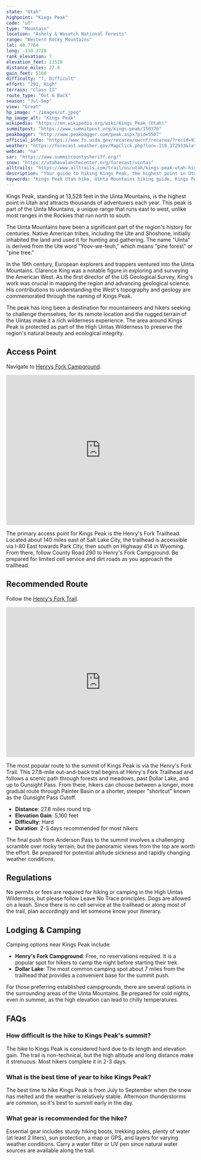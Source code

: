 ```yaml
---
state: "Utah"
highpoint: "Kings Peak"
code: "ut"
type: "Mountain"
location: "Ashely & Wasatch National Forests"
range: "Western Rocky Mountains"
lat: 40.7764
long: -110.3728
rank_elevation: 7
elevation_feet: 13528
distance_miles: 27.8
gain_feet: 5160
difficulty: "7, Difficult"
effort: "291, High"
terrain: "Class II"
route_type: "Out & Back"
season: "Jul-Sep"
view: "Great"
hp_image: "./images/ut.jpeg"
hp_image_alt: "Kings Peak"
wikipedia: "https://en.wikipedia.org/wiki/Kings_Peak_(Utah)"
summitpost: "https://www.summitpost.org/kings-peak/150376"
peakbagger: "http://www.peakbagger.com/peak.aspx?pid=5507"
official_info: "https://www.fs.usda.gov/recarea/uwcnf/recarea/?recid=9342"
weather: "https://forecast.weather.gov/MapClick.php?lon=-110.372933&lat=40.776327"
webcam: "na"
sar: "https://www.summitcountysheriff.org/"
snow: "https://utahavalanchecenter.org/forecast/uintas"
alltrails: "https://www.alltrails.com/trail/us/utah/kings-peak-utah-highpoint-trail"
description: "Your guide to hiking Kings Peak, the highest point in Utah."
keywords: "Kings Peak Utah hike, Uinta Mountains hiking guide, Kings Peak trail information, Utah highest peak trail"
---
```


Kings Peak, standing at 13,528 feet in the Uinta Mountains, is the highest point in Utah and attracts thousands of adventurers each year. This peak is part of the Uinta Mountains, a unique range that runs east to west, unlike most ranges in the Rockies that run north to south. 

The Uinta Mountains have been a significant part of the region's history for centuries. Native American tribes, including the Ute and Shoshone, initially inhabited the land and used it for hunting and gathering. The name "Uinta" is derived from the Ute word "Yoov-we-teuh," which means "pine forest" or "pine tree."

In the 19th century, European explorers and trappers ventured into the Uinta Mountains. Clarence King was a notable figure in exploring and surveying the American West. As the first director of the US Geological Survey, King's work was crucial in mapping the region and advancing geological science. His contributions to understanding the West's topography and geology are commemorated through the naming of Kings Peak.

The peak has long been a destination for mountaineers and hikers seeking to challenge themselves, for its remote location and the rugged terrain of the Uintas make it a rich wilderness experience. The area around Kings Peak is protected as part of the High Uintas Wilderness to preserve the region's natural beauty and ecological integrity.

## Access Point
Navigate to <a target="_blank" href="https://maps.app.goo.gl/cBRjxnq1nCofwVwS9">Henrys Fork Campground</a>.

<iframe src="https://www.google.com/maps/embed?pb=!1m18!1m12!1m3!1d7233.5679506675915!2d-110.33356567417408!3d40.91348305488827!2m3!1f0!2f0!3f0!3m2!1i1024!2i768!4f13.1!3m3!1m2!1s0x8751cd2cceab3d61%3A0xa5ba3d8b6d380897!2sHenrys%20Fork%20Campground!5e0!3m2!1sen!2sus!4v1721743706740!5m2!1sen!2sus" width="100%" height="400" style="border:0;" allowfullscreen="" loading="lazy" referrerpolicy="no-referrer-when-downgrade"></iframe>

The primary access point for Kings Peak is the Henry's Fork Trailhead. Located about 140 miles east of Salt Lake City, the trailhead is accessible via I-80 East towards Park City, then south on Highway 414 in Wyoming. From there, follow County Road 290 to Henry's Fork Campground. Be prepared for limited cell service and dirt roads as you approach the trailhead.

## Recommended Route
Follow the <a target="_blank" href="https://www.alltrails.com/trail/us/utah/kings-peak-utah-highpoint-trail">Henry's Fork Trail</a>.

<iframe class="alltrails" src="https://www.alltrails.com/widget/trail/us/utah/kings-peak-utah-highpoint-trail?scrollZoom=false&elevationDiagram=false&u=i&sh=cmpl5n" width="100%" height="400" frameborder="0" scrolling="no" marginheight="0" marginwidth="0" title="AllTrails: Trail Guides and Maps for Hiking, Camping, and Running"></iframe>

The most popular route to the summit of Kings Peak is via the Henry's Fork Trail. This 27.8-mile out-and-back trail begins at Henry's Fork Trailhead and follows a scenic path through forests and meadows, past Dollar Lake, and up to Gunsight Pass. From there, hikers can choose between a longer, more gradual route through Painter Basin or a shorter, steeper "shortcut" known as the Gunsight Pass Cutoff.

- **Distance**: 27.8 miles round trip
- **Elevation Gain**: 5,160 feet
- **Difficulty**: Hard
- **Duration**: 2-3 days recommended for most hikers

The final push from Anderson Pass to the summit involves a challenging scramble over rocky terrain, but the panoramic views from the top are worth the effort. Be prepared for potential altitude sickness and rapidly changing weather conditions.

## Regulations
No permits or fees are required for hiking or camping in the High Uintas Wilderness, but please follow Leave No Trace principles. Dogs are allowed on a leash. Since there is no cell service at the trailhead or along most of the trail, plan accordingly and let someone know your itinerary.

## Lodging & Camping
Camping options near Kings Peak include:
- **Henry's Fork Campground**: Free, no reservations required. It is a popular spot for hikers to camp the night before starting their trek.
- **Dollar Lake**: The most common camping spot about 7 miles from the trailhead that provides a convenient base for the summit push.

For those preferring established campgrounds, there are several options in the surrounding areas of the Uinta Mountains. Be prepared for cold nights, even in summer, as the high elevation can lead to chilly temperatures.

## FAQs

### How difficult is the hike to Kings Peak's summit?
The hike to Kings Peak is considered hard due to its length and elevation gain. The trail is non-technical, but the high altitude and long distance make it strenuous. Most hikers complete it in 2-3 days.

### What is the best time of year to hike Kings Peak?
The best time to hike Kings Peak is from July to September when the snow has melted and the weather is relatively stable. Afternoon thunderstorms are common, so it's best to summit early in the day.

### What gear is recommended for the hike?
Essential gear includes sturdy hiking boots, trekking poles, plenty of water (at least 2 liters), sun protection, a map or GPS, and layers for varying weather conditions. Carry a water filter or UV pen since natural water sources are available along the trail.
